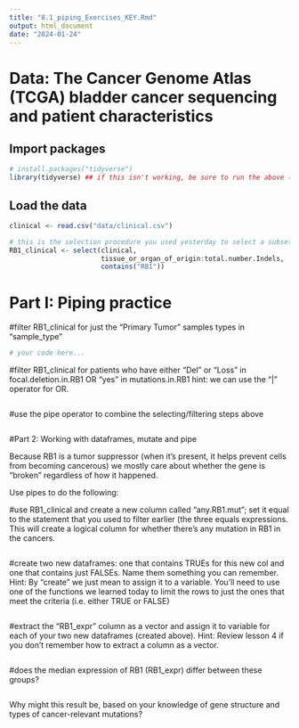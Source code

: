 ```yaml
---
title: "8.1_piping_Exercises_KEY.Rmd"
output: html_document
date: "2024-01-24"
---
```


# Data: The Cancer Genome Atlas (TCGA) bladder cancer sequencing and patient characteristics

## Import packages

```r
# install.packages("tidyverse")
library(tidyverse) ## if this isn't working, be sure to run the above (uncomment first)
```

## Load the data

```r
clinical <- read.csv("data/clinical.csv")

# this is the selection procedure you used yesterday to select a subset of the columns
RB1_clinical <- select(clinical,
                       tissue_or_organ_of_origin:total.number.Indels,
                       contains("RB1"))
```


# Part I: Piping practice

#filter RB1_clinical for just the "Primary Tumor" samples types in "sample_type"
```r
# your code here...
```


#filter RB1_clinical for patients who have either "Del" or "Loss" in focal.deletion.in.RB1 OR "yes" in mutations.in.RB1 
hint: we can use the "|" operator for OR. 
```r

```


#use the pipe operator to combine the selecting/filtering steps above
```r

```


#Part 2: Working with dataframes, mutate and pipe

Because RB1 is a tumor suppressor (when it's present, it helps prevent cells from becoming cancerous) we mostly care about whether the gene is "broken" regardless of how it happened. 

Use pipes to do the following:

#use RB1_clinical and create a new column called "any.RB1.mut"; set it equal to the statement that you used to filter earlier (the three equals expressions. This will create a logical column for whether there's any mutation in RB1 in the cancers.
```r

```

#create two new dataframes: one that contains TRUEs for this new col and one that contains just FALSEs. Name them something you can remember. Hint: By "create" we just mean to assign it to a variable. You'll need to use one of the functions we learned today to limit the rows to just the ones that meet the criteria (i.e. either TRUE or FALSE)
```r

```


#extract the "RB1_expr" column as a vector and assign it to variable for each of your two new dataframes (created above). Hint: Review lesson 4 if you don't remember how to extract a column as a vector.
```r

```

#does the median expression of RB1 (RB1_expr) differ between these groups?
```r

```

 
Why might this result be, based on your knowledge of gene structure and types of cancer-relevant mutations?


